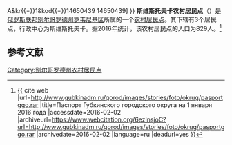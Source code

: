 {{Infobox Settlement
| official_name = 斯维斯托夫卡农村居民点
| native_name = Свистовское сельское поселение
| settlement_type = [[农村居民点|农村居民点]]
| subdivision_type = [[国家|国家]]
| subdivision_type1 = [[州_(俄罗斯)|州]]
| subdivision_type2 = [[区_(苏联)|区]]
| subdivision_name = {{RUS}}
| subdivision_name1 = [[别尔哥罗德州|别尔哥罗德州]]
| subdivision_name2 = [[罗韦尼基区|罗韦尼基区]]
| seat_type = 行政中心
| seat = 斯维斯托夫卡
| population_as_of=2016
| population_footnotes = <ref name=stat />
| population_total = 829
| coordinates_display = inline,title
| latd = 50 | latm = 05 | lats = 06 | latNS = N
| longd = 38 | longm = 57 | longs = 37 | longEW = E
| timezone = [[莫斯科时间|MSK]]
| utc_offset = +3
| blank_name = [[俄罗斯市政土地区划代码|OKTMO编码]]
| blank_info = [http://classif.spb.ru/classificators/view/tma.php?st{{=}}A&kr{{=}}1&kod{{=}}14650439 14650439]
}}
'''斯维斯托夫卡农村居民点'''（{{lang-ru|Свистовское сельское поселение}}）是[[俄罗斯联邦|俄罗斯联邦]][[别尔哥罗德州|别尔哥罗德州]][[罗韦尼基区|罗韦尼基区]]所属的一个[[农村居民点|农村居民点]]。其下辖有3个居民点，行政中心为斯维斯托夫卡。据2016年统计，该农村居民点的人口为829人。<ref name=stat>{{ cite web |url=http://www.gubkinadm.ru/gorod/images/stories/foto/okrug/pasportggo.rar |title=Паспорт Губкинского городского округа на 1 января 2016 года |accessdate=2016-02-02 |archiveurl=https://www.webcitation.org/6ezlnsjoC?url=http://www.gubkinadm.ru/gorod/images/stories/foto/okrug/pasportggo.rar |archivedate=2016-02-02 |language=ru |deadurl=yes }}</ref>

== 参考文献 ==
{{reflist}}

{{Russia-stub}}

[[Category:别尔哥罗德州农村居民点|Category:别尔哥罗德州农村居民点]]